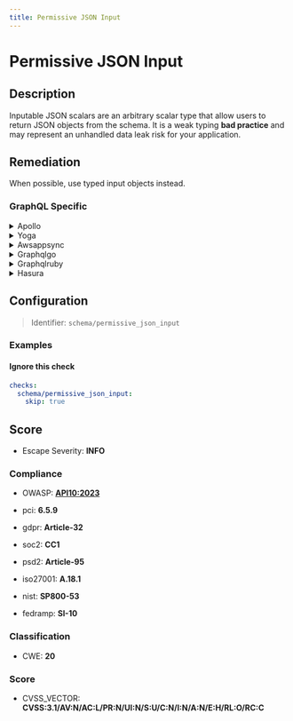 ```yaml
---
title: Permissive JSON Input
---
```


# Permissive JSON Input

## Description

Inputable JSON scalars are an arbitrary scalar type that allow users to return JSON objects from the schema.
It is a weak typing **bad practice** and may represent an unhandled data leak risk for your application.

## Remediation

When possible, use typed input objects instead.


### GraphQL Specific

<details>
    <summary>Apollo</summary>

Ensure strong typing in JSON schemas and validate the types of all inputs rigorously to prevent type-related security issues. In the Apollo framework, use resolvers to enforce the correct types and consider implementing additional middleware for input validation.

</details>

<details>
    <summary>Yoga</summary>

Ensure strong typing in JSON parsing within the Yoga framework engine by explicitly defining and validating the types of all data fields. Avoid relying on implicit or weak typing to prevent type-related security vulnerabilities.

</details>

<details>
    <summary>Awsappsync</summary>

Ensure strong typing in your schema definitions and resolvers to prevent type coercion vulnerabilities. Explicitly define types for all fields in your GraphQL schema and avoid using generic types like 'JSON' or 'AWSJSON' unless absolutely necessary. When using resolvers, validate the input types and enforce strict type checking before processing the data within your AWS AppSync functions.

</details>

<details>
    <summary>Graphqlgo</summary>

Ensure strong typing in GraphQL schema definitions and validate incoming JSON requests against the schema to prevent type-related issues. Avoid implicit type coercion by explicitly defining scalar types and using custom scalar types if necessary to handle complex data structures or validation requirements.

</details>

<details>
    <summary>Graphqlruby</summary>

In the GraphQL Ruby framework, ensure that you define your types explicitly and handle the parsing of input values carefully. Use the built-in scalar types provided by GraphQL Ruby, such as Int, Float, Boolean, and ID, to enforce strict typing. Avoid using generic types like JSON or String for complex inputs when possible. If you must accept JSON inputs, parse and validate them thoroughly on the server side before processing to prevent type-related security vulnerabilities. Additionally, consider implementing custom scalar types with validation logic to enforce the correct structure and data types of the input.

</details>

<details>
    <summary>Hasura</summary>

Ensure strict type checking in Hasura by using explicit casting or type annotations in your GraphQL queries and mutations to prevent weak typing issues. Additionally, validate the JSON inputs against predefined schemas to enforce the correct types.

</details>


## Configuration

> Identifier: `schema/permissive_json_input`



### Examples



#### Ignore this check

```yaml
checks:
  schema/permissive_json_input:
    skip: true
```




## Score

- Escape Severity: **<span className="info-severityom">INFO</span>**

### Compliance

- OWASP: **[API10:2023](https://github.com/OWASP/API-Security/blob/master/editions/2023/en/0xaa-unsafe-consumption-of-apis.md)**

- pci: **6.5.9**
- gdpr: **Article-32**
- soc2: **CC1**
- psd2: **Article-95**
- iso27001: **A.18.1**
- nist: **SP800-53**
- fedramp: **SI-10**

### Classification

- CWE: **20**




### Score

- CVSS_VECTOR: **CVSS:3.1/AV:N/AC:L/PR:N/UI:N/S:U/C:N/I:N/A:N/E:H/RL:O/RC:C**


